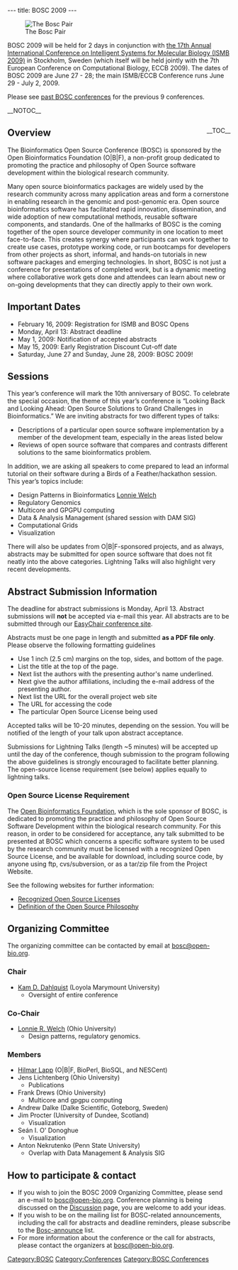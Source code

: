 ---
title: BOSC 2009
---

[[Image:Pear.png|right|The Bosc Pair]]

BOSC 2009 will be held for 2 days in conjunction with [http://www.iscb.org/ismbeccb2009/index.php the 17th Annual International Conference on Intelligent Systems for Molecular Biology (ISMB 2009)] in Stockholm, Sweden (which itself will be held jointly with the 7th European Conference on Computational Biology, ECCB 2009). The dates of BOSC 2009 are June 27 - 28; the main ISMB/ECCB Conference runs June 29 - July 2, 2009.

Please see [[Past BOSC conferences|past BOSC conferences]] for the previous 9 conferences.

__NOTOC__
<div style="float: right;">__TOC__</div>
== Overview ==
The Bioinformatics Open Source Conference (BOSC) is sponsored by the Open Bioinformatics Foundation (O|B|F), a non-profit group dedicated to promoting the practice and philosophy of Open Source software development within the biological research community. 

Many open source bioinformatics packages are widely used by the research community across many application areas and form a cornerstone in enabling research in the genomic and post-genomic era. Open source bioinformatics software has facilitated rapid innovation, dissemination, and wide adoption of new computational methods, reusable software components, and standards. One of the hallmarks of BOSC is the coming together of the open source developer community in one location to meet face-to-face. This creates synergy where participants can work together to create use cases, prototype working code, or run bootcamps for developers from other projects as short, informal, and hands-on tutorials in new software packages and emerging technologies.  In short, BOSC is not just a conference for presentations of completed work, but is a dynamic meeting where collaborative work gets done and attendees can learn about new or on-going developments that they can directly apply to their own work.

== Important Dates ==

* February 16, 2009: Registration for ISMB and BOSC Opens
* Monday, April 13: Abstract deadline
* May 1, 2009:  Notification of accepted abstracts
* May 15, 2009: Early Registration Discount Cut-off date 
* Saturday, June 27 and Sunday, June 28, 2009: BOSC 2009!

== Sessions ==

This year’s conference will mark the 10th anniversary of BOSC.  To celebrate the special occasion, the theme of this year’s conference is “Looking Back and Looking Ahead:  Open Source Solutions to Grand Challenges in Bioinformatics.”  We are inviting abstracts for two different types of talks:
* Descriptions of a particular open source software implementation by a member of the development team, especially in the areas listed below
* Reviews of open source software that compares and contrasts different solutions to the same bioinformatics problem.
In addition, we are asking all speakers to come prepared to lead an informal tutorial on their software during a Birds of a Feather/hackathon session.  This year’s topics include:
* Design Patterns in Bioinformatics [http://www.ohio.edu/cidds/welch/ Lonnie Welch]
* Regulatory Genomics
* Multicore and GPGPU computing
* Data & Analysis Management (shared session with DAM SIG)
* Computational Grids
* Visualization
There will also be updates from O|B|F-sponsored projects, and as always, abstracts may be submitted for open source software that does not fit neatly into the above categories.  Lightning Talks will also highlight very recent developments.

== Abstract Submission Information ==

The deadline for abstract submissions is Monday, April 13. Abstract submissions will '''not''' be accepted via e-mail this year.  All abstracts are to be  submitted through our [https://www.easychair.org/login.cgi?conf=bosc2009 EasyChair conference site].

Abstracts must be one page in length and submitted '''as a PDF file only'''.  Please observe the following formatting guidelines
* Use 1 inch (2.5 cm) margins on the top, sides, and bottom of the page.
* List the title at the top of the page.
* Next list the authors with the presenting author's name underlined.
* Next give the author affiliations, including the e-mail address of the presenting author.
* Next list the URL for the overall project web site
* The URL for accessing the code
* The particular Open Source License being used

Accepted talks will be 10-20 minutes, depending on the session. You will be notified of the length of your talk upon abstract acceptance.

Submissions for Lightning Talks (length ~5 minutes) will be accepted up until the day of the conference, though submission to the program following the above guidelines is strongly encouraged to facilitate better planning. The open-source license requirement (see below) applies equally to lightning talks.

=== Open Source License Requirement ===

The [[OBF|Open Bioinformatics Foundation]], which is the sole sponsor of BOSC, is dedicated to promoting the practice and philosophy of Open Source Software Development within the biological research community. For this reason, in order to be considered for acceptance, any talk submitted to be presented at BOSC which concerns a specific software system to be used by the research community must be licensed with a recognized Open Source License, and be available for download, including source code, by anyone using ftp, cvs/subversion, or as a tar/zip file from the Project Website.

See the following websites for further information:
* [http://www.opensource.org/licenses/ Recognized Open Source Licenses]
* [http://www.opensource.org/docs/definition.php Definition of the Open Source Philosophy]

== Organizing Committee ==

The organizing committee can be contacted by email at [mailto:bosc@openbio.org bosc@open-bio.org].

=== Chair ===

* [http://myweb.lmu.edu/kdahlqui Kam D. Dahlquist] (Loyola Marymount University)
** Oversight of entire conference

=== Co-Chair ===

* [http://www.ohio.edu/cidds/welch/ Lonnie R. Welch] (Ohio University)
** Design patterns, regulatory genomics.

=== Members ===

* [[bp:Hilmar Lapp|Hilmar Lapp]] (O|B|F, BioPerl, BioSQL, and NESCent)
* Jens Lichtenberg (Ohio University)
** Publications
* Frank Drews (Ohio University)
** Multicore and gpgpu computing
* Andrew Dalke (Dalke Scientific, Goteborg, Sweden)
* Jim Procter (University of Dundee, Scotland)
** Visualization
* Seán I. O' Donoghue
** Visualization
*  Anton Nekrutenko (Penn State University)
** Overlap with Data Management & Analysis SIG

== How to participate & contact ==

* If you wish to join the BOSC 2009 Organizing Committee, please send an e-mail to [mailto:bosc@open-bio.org bosc@open-bio.org].  Conference planning is being discussed on the [[Talk:BOSC_2009 | Discussion]] page, you are welcome to add your ideas.
* If you wish to be on the mailing list for BOSC-related announcements, including the call for abstracts and deadline reminders, please subscribe to the [http://lists.open-bio.org/mailman/listinfo/bosc-announce Bosc-announce] list.
* For more information about the conference or the call for abstracts, please contact the organizers at [mailto:bosc@openbio.org bosc@open-bio.org].

[[Category:BOSC]] [[Category:Conferences]]
[[Category:BOSC Conferences]]